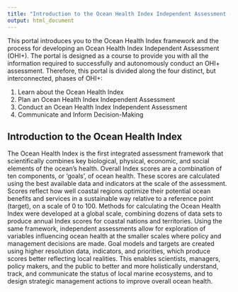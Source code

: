 ```yaml
---
title: "Introduction to the Ocean Health Index Independent Assessment (OHI+)"
output: html_document
---
```


This portal introduces you to the Ocean Health Index framework and the process for developing an Ocean Health Index Independent Assessment (OHI+). The portal is designed as a course to provide you with all the information required to successfully and autonomously conduct an OHI+ assessment. Therefore, this portal is divided along the four distinct, but interconnected, phases of OHI+:

1. Learn about the Ocean Health Index
2. Plan an Ocean Health Index Independent Assessment
3. Conduct an Ocean Health Index Independent Assessment
4. Communicate and Inform Decision-Making

## Introduction to the Ocean Health Index

The Ocean Health Index is the first integrated assessment framework that scientifically combines key biological, physical, economic, and social elements of the ocean’s health. Overall Index scores are a combination of ten components, or ‘goals’, of ocean health. These scores are calculated using the best available data and indicators at the scale of the assessment. Scores reflect how well coastal regions optimize their potential ocean benefits and services in a sustainable way relative to a reference point (target), on a scale of 0 to 100.
Methods for calculating the Ocean Health Index were developed at a global scale, combining dozens of data sets to produce annual Index scores for coastal nations and territories. Using the same framework, independent assessments allow for exploration of variables influencing ocean health at the smaller scales where policy and management decisions are made. Goal models and targets are created using higher resolution data, indicators, and priorities, which produce scores better reflecting local realities. This enables scientists, managers, policy makers, and the public to better and more holistically understand, track, and communicate the status of local marine ecosystems, and to design strategic management actions to improve overall ocean health.
